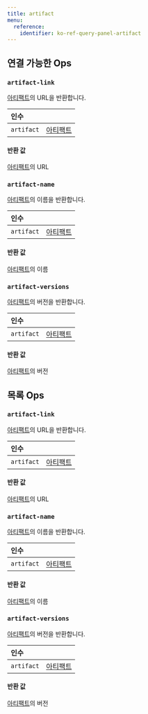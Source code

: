 ---
title: artifact
menu:
  reference:
    identifier: ko-ref-query-panel-artifact
---

## 연결 가능한 Ops
<h3 id="artifact-link"><code>artifact-link</code></h3>

[아티팩트](artifact)의 URL을 반환합니다.

| 인수 |  |
| :--- | :--- |
| `artifact` | [아티팩트](artifact) |

#### 반환 값
[아티팩트](artifact)의 URL

<h3 id="artifact-name"><code>artifact-name</code></h3>

[아티팩트](artifact)의 이름을 반환합니다.

| 인수 |  |
| :--- | :--- |
| `artifact` | [아티팩트](artifact) |

#### 반환 값
[아티팩트](artifact)의 이름

<h3 id="artifact-versions"><code>artifact-versions</code></h3>

[아티팩트](artifact)의 버전을 반환합니다.

| 인수 |  |
| :--- | :--- |
| `artifact` | [아티팩트](artifact) |

#### 반환 값
[아티팩트](artifact)의 버전


## 목록 Ops
<h3 id="artifact-link"><code>artifact-link</code></h3>

[아티팩트](artifact)의 URL을 반환합니다.

| 인수 |  |
| :--- | :--- |
| `artifact` | [아티팩트](artifact) |

#### 반환 값
[아티팩트](artifact)의 URL

<h3 id="artifact-name"><code>artifact-name</code></h3>

[아티팩트](artifact)의 이름을 반환합니다.

| 인수 |  |
| :--- | :--- |
| `artifact` | [아티팩트](artifact) |

#### 반환 값
[아티팩트](artifact)의 이름

<h3 id="artifact-versions"><code>artifact-versions</code></h3>

[아티팩트](artifact)의 버전을 반환합니다.

| 인수 |  |
| :--- | :--- |
| `artifact` | [아티팩트](artifact) |

#### 반환 값
[아티팩트](artifact)의 버전
